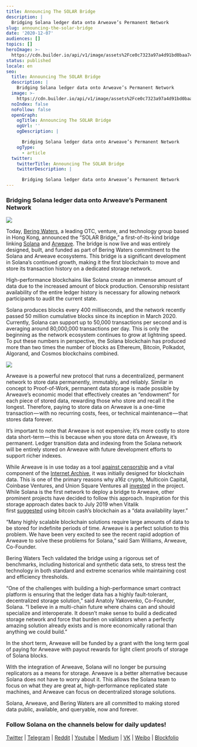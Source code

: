 ```yaml
---
title: Announcing The SOLAR Bridge
description: |
  Bridging Solana ledger data onto Arweave’s Permanent Network
slug: announcing-the-solar-bridge
date: '2020-12-07'
audiences: []
topics: []
heroImage: >-
  https://cdn.builder.io/api/v1/image/assets%2Fce0c7323a97a4d91bd0baa7490ec9139%2F25a9f4eb8c874764ab1b3cee3456e471
status: published
locale: en
seo:
  title: Announcing The SOLAR Bridge
  description: |
    Bridging Solana ledger data onto Arweave’s Permanent Network
  image: >-
    https://cdn.builder.io/api/v1/image/assets%2Fce0c7323a97a4d91bd0baa7490ec9139%2F25a9f4eb8c874764ab1b3cee3456e471
  noIndex: false
  noFollow: false
  openGraph:
    ogTitle: Announcing The SOLAR Bridge
    ogUrl: ''
    ogDescription: |

      Bridging Solana ledger data onto Arweave’s Permanent Network
    ogType:
      - article
  twitter:
    twitterTitle: Announcing The SOLAR Bridge
    twitterDescription: |

      Bridging Solana ledger data onto Arweave’s Permanent Network
---
```


### **Bridging Solana ledger data onto Arweave’s Permanent Network**

![](/announcing-the-solar-bridge/image-1.jpg)

Today, [Bering Waters](https://beringwaters.com/?ref=solana.ghost.io), a leading OTC, venture, and technology group based in Hong Kong, announced the “SOLAR Bridge,” a first-of-its-kind bridge linking [Solana](https://solana.com/?ref=solana.ghost.io) and [Arweave](https://www.arweave.org/?ref=solana.ghost.io). The bridge is now live and was entirely designed, built, and funded as part of Bering Waters commitment to the Solana and Arweave ecosystems. This bridge is a significant development in Solana’s continued growth, making it the first blockchain to move and store its transaction history on a dedicated storage network.

High-performance blockchains like Solana create an immense amount of data due to the increased amount of block production. Censorship resistant availability of the entire ledger history is necessary for allowing network participants to audit the current state.

Solana produces blocks every 400 milliseconds, and the network recently passed 50 million cumulative blocks since its inception in March 2020. Currently, Solana can support up to 50,000 transactions per second and is averaging around 80,000,000 transactions per day. This is only the beginning as the network ecosystem continues to grow at lightning speed. To put these numbers in perspective, the Solana blockchain has produced more than two times the number of blocks as Ethereum, Bitcoin, Polkadot, Algorand, and Cosmos blockchains combined.

![](/announcing-the-solar-bridge/image-2.jpg)

Arweave is a powerful new protocol that runs a decentralized, permanent network to store data permanently, immutably, and reliably. Similar in concept to Proof-of-Work, permanent data storage is made possible by Arweave’s economic model that effectively creates an “endowment” for each piece of stored data, rewarding those who store and recall it the longest. Therefore, paying to store data on Arweave is a one-time transaction — with no recurring costs, fees, or technical maintenance — that stores data forever.

It’s important to note that Arweave is not expensive; it’s more costly to store data short-term — this is because when you store data on Arweave, it’s permanent. Ledger transition data and indexing from the Solana network will be entirely stored on Arweave with future development efforts to support richer indexes.

While Arweave is in use today as a tool [against censorship](https://techcrunch.com/2020/03/05/coronavirus-censorship-arweave/?ref=solana.ghost.io) and a vital component of the [Internet Archive](https://arweave.medium.com/arweave-the-internet-archive-building-a-verifiable-record-of-history-9787ba018020?ref=solana.ghost.io), it was initially designed for blockchain data. This is one of the primary reasons why a16z crypto, Multicoin Capital, Coinbase Ventures, and Union Square Ventures all [invested](https://arweave.medium.com/welcoming-a16z-crypto-union-square-ventures-and-multicoin-capital-to-the-arweave-community-56ccc9f98ff3?ref=solana.ghost.io) in the project. While Solana is the first network to deploy a bridge to Arweave, other prominent projects have decided to follow this approach. Inspiration for this storage approach dates back to July 2019 when Vitalik first [suggested](https://ethresear.ch/t/bitcoin-cash-a-short-term-data-availability-layer-for-ethereum/5735?ref=solana.ghost.io) using bitcoin cash’s blockchain as a “data availability layer.”

“Many highly scalable blockchain solutions require large amounts of data to be stored for indefinite periods of time. Arweave is a perfect solution to this problem. We have been very excited to see the recent rapid adoption of Arweave to solve these problems for Solana,” said Sam Williams, Arweave, Co-Founder.

Bering Waters Tech validated the bridge using a rigorous set of benchmarks, including historical and synthetic data sets, to stress test the technology in both standard and extreme scenarios while maintaining cost and efficiency thresholds.

“One of the challenges with building a high-performance smart contract platform is ensuring that the ledger data has a highly fault-tolerant, decentralized storage solution,” said Anatoly Yakovenko, Co-Founder, Solana. “I believe in a multi-chain future where chains can and should specialize and interoperate. It doesn’t make sense to build a dedicated storage network and force that burden on validators when a perfectly amazing solution already exists and is more economically rational than anything we could build.”

In the short term, Arweave will be funded by a grant with the long term goal of paying for Arweave with payout rewards for light client proofs of storage of Solana blocks.

With the integration of Arweave, Solana will no longer be pursuing replicators as a means for storage. Arweave is a better alternative because Solana does not have to worry about it. This allows the Solana team to focus on what they are great at, high-performance replicated state machines, and Arweave can focus on decentralized storage solutions.

Solana, Arweave, and Bering Waters are all committed to making stored data public, available, and queryable, now and forever.

### **Follow Solana on the channels below for daily updates!**

[Twitter](https://twitter.com/solana?ref=solana.ghost.io) | [Telegram](https://t.me/solanaio?ref=solana.ghost.io) | [Reddit](https://www.reddit.com/r/solana/?ref=solana.ghost.io) | [Youtube](https://www.youtube.com/c/solanalabs?ref=solana.ghost.io) | [Medium](https://medium.com/solana-labs?ref=solana.ghost.io) | [VK](https://vk.com/solanarus?ref=solana.ghost.io) | [Weibo](https://www.weibo.com/SolanaNews?is_all=1&ref=solana.ghost.io) | [Blockfolio](https://blockfolio.com/coin/SOL?ref=solana.ghost.io)
